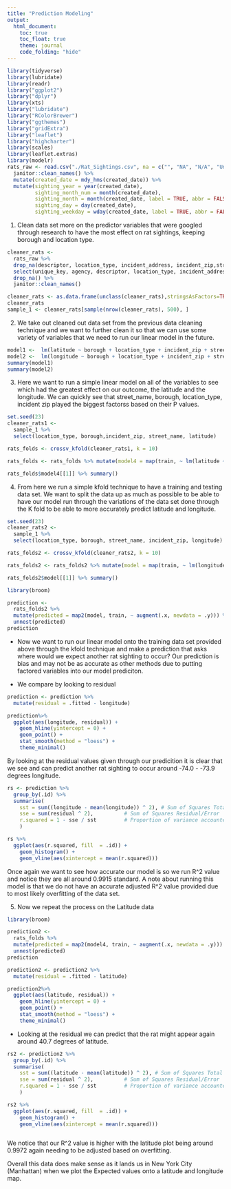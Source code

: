 ```yaml
---
title: "Prediction Modeling"
output: 
  html_document:
    toc: true
    toc_float: true
    theme: journal
    code_folding: "hide"
---
```






```r
library(tidyverse)
library(lubridate)
library(readr) 
library("ggplot2") 
library("dplyr")
library(xts)
library("lubridate")
library("RColorBrewer")
library("ggthemes")
library("gridExtra")
library("leaflet")
library("highcharter")
library(scales)
library(leaflet.extras)
library(modelr)
rats_raw <- read.csv("./Rat_Sightings.csv", na = c("", "NA", "N/A", "Unspecified")) %>%
  janitor::clean_names() %>% 
  mutate(created_date = mdy_hms(created_date)) %>%
  mutate(sighting_year = year(created_date),
         sighting_month_num = month(created_date),
         sighting_month = month(created_date, label = TRUE, abbr = FALSE),
         sighting_day = day(created_date),
         sighting_weekday = wday(created_date, label = TRUE, abbr = FALSE)) 
```




1) Clean data set more on the predictor variables that were googled through research to have the most effect on rat sightings, keeping borough and location type. 






```r
cleaner_rats <- 
  rats_raw %>%
  drop_na(descriptor, location_type, incident_address, incident_zip,street_name, borough, latitude, longitude) %>%
  select(unique_key, agency, descriptor, location_type, incident_address, incident_zip, street_name, borough,latitude, longitude) %>%
  drop_na() %>%
  janitor::clean_names()

cleaner_rats <- as.data.frame(unclass(cleaner_rats),stringsAsFactors=TRUE)
cleaner_rats
sample_1 <- cleaner_rats[sample(nrow(cleaner_rats), 500), ]
```

2) We take out cleaned out data set from the previous data cleaning technique and we want to further clean it so that we can use some variety of variables that we need to run our linear model in the future. 





```r
model1 <-  lm(latitude ~ borough + location_type + incident_zip + street_name, data = sample_1)
model2 <-  lm(longitude ~ borough + location_type + incident_zip + street_name, data = sample_1)
summary(model1)
summary(model2)


```


3) Here we want to run a simple linear model on all of the variables to see which had the greatest effect on our outcome, the latitude and the longitude. We can quickly see that street_name, borough, location_type, incident zip played the biggest factorss based on their P values. 









```r
set.seed(23) 
cleaner_rats1 <- 
  sample_1 %>% 
  select(location_type, borough,incident_zip, street_name, latitude)

rats_folds <- crossv_kfold(cleaner_rats1, k = 10)

rats_folds <- rats_folds %>% mutate(model4 = map(train, ~ lm(latitude ~ ., data = .)))

rats_folds$model4[[1]] %>% summary()

```


4) From here we run a simple kfold technique to have a training and testing data set. We want to split the data up as much as possible to be able to have our model run through the variations of the data set done through the K fold to be able to more accurately predict latitude and longitude. 



```r
set.seed(23) 
cleaner_rats2 <- 
  sample_1 %>% 
  select(location_type, borough, street_name, incident_zip, longitude)

rats_folds2 <- crossv_kfold(cleaner_rats2, k = 10)

rats_folds2 <- rats_folds2 %>% mutate(model = map(train, ~ lm(longitude ~ ., data = .)))

rats_folds2$model[[1]] %>% summary()

```



```r
library(broom)

prediction <- 
  rats_folds2 %>%
  mutate(predicted = map2(model, train, ~ augment(.x, newdata = .y))) %>% 
  unnest(predicted)
prediction
```


- Now we want to run our linear model onto the training data set provided above through the kfold technique and make a prediction that asks where would we expect another rat sighting to occur? Our prediction is bias and may not be as accurate as other methods due to putting factored variables into our model prediciton. 



- We compare by looking to residual

```r
prediction <- prediction %>% 
  mutate(residual = .fitted - longitude)

prediction%>%
  ggplot(aes(longitude, residual)) +
    geom_hline(yintercept = 0) +
    geom_point() +
    stat_smooth(method = "loess") +
    theme_minimal()


```



By looking at the residual values given through our predicition it is clear that we see and can predict another rat sighting to occur around -74.0 - -73.9 degrees longitude. 


```r
rs <- prediction %>%
  group_by(.id) %>% 
  summarise(
    sst = sum((longitude - mean(longitude)) ^ 2), # Sum of Squares Total
    sse = sum(residual ^ 2),          # Sum of Squares Residual/Error
    r.squared = 1 - sse / sst         # Proportion of variance accounted for
    )

rs %>% 
  ggplot(aes(r.squared, fill  = .id)) +
    geom_histogram() +
    geom_vline(aes(xintercept = mean(r.squared)))

```


Once again we want to see how accurate our model is so we run R^2 value and notice they are all around 0.9915 standard. A note about running this model is that we do not have an accurate adjusted R^2 value provided due to most likely overfitting of the data set. 




5) Now we repeat the process on the Latitude data

```r
library(broom)

prediction2 <- 
  rats_folds %>%
  mutate(predicted = map2(model4, train, ~ augment(.x, newdata = .y))) %>% 
  unnest(predicted)
prediction
```


```r
prediction2 <- prediction2 %>% 
  mutate(residual = .fitted - latitude)

prediction2%>%
  ggplot(aes(latitude, residual)) +
    geom_hline(yintercept = 0) +
    geom_point() +
    stat_smooth(method = "loess") +
    theme_minimal()
```


- Looking at the residual we can predict that the rat might appear again around 40.7 degrees of latitude. 




```r
rs2 <- prediction2 %>%
  group_by(.id) %>% 
  summarise(
    sst = sum((latitude - mean(latitude)) ^ 2), # Sum of Squares Total
    sse = sum(residual ^ 2),          # Sum of Squares Residual/Error
    r.squared = 1 - sse / sst         # Proportion of variance accounted for
    )

rs2 %>% 
  ggplot(aes(r.squared, fill  = .id)) +
    geom_histogram() +
    geom_vline(aes(xintercept = mean(r.squared)))



```


We notice that our R^2 value is higher with the latitude plot being around 0.9972 again needing to be adjusted based on overfitting. 




Overall this data does make sense as it lands us in New York City (Manhattan) when we plot the Expected values onto a latitude and longitude map. 
